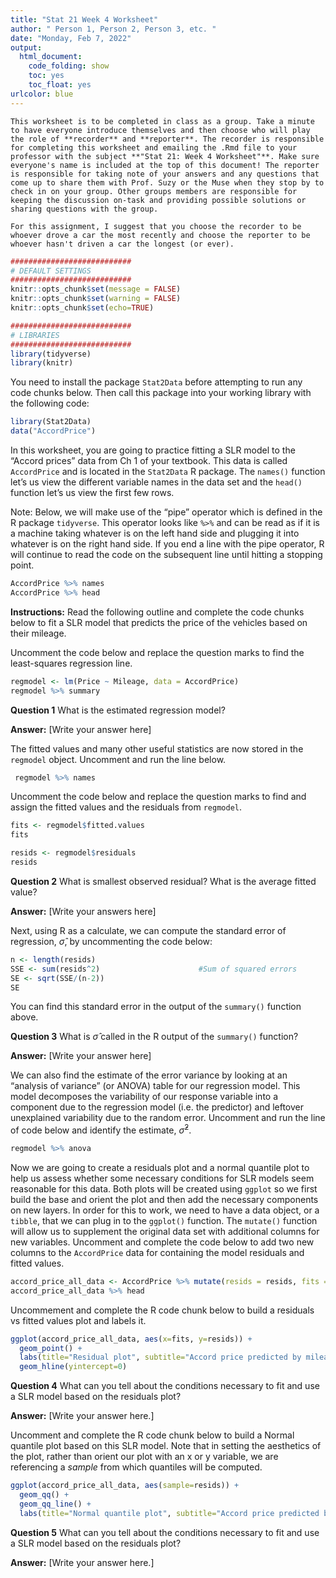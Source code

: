 ```yaml
---
title: "Stat 21 Week 4 Worksheet"
author: " Person 1, Person 2, Person 3, etc. "
date: "Monday, Feb 7, 2022"
output:
  html_document:
    code_folding: show
    toc: yes
    toc_float: yes
urlcolor: blue
---
```


```asis
This worksheet is to be completed in class as a group. Take a minute to have everyone introduce themselves and then choose who will play the role of **recorder** and **reporter**. The recorder is responsible for completing this worksheet and emailing the .Rmd file to your professor with the subject **"Stat 21: Week 4 Worksheet"**. Make sure everyone's name is included at the top of this document! The reporter is responsible for taking note of your answers and any questions that come up to share them with Prof. Suzy or the Muse when they stop by to check in on your group. Other groups members are responsible for keeping the discussion on-task and providing possible solutions or sharing questions with the group. 

For this assignment, I suggest that you choose the recorder to be whoever drove a car the most recently and choose the reporter to be whoever hasn't driven a car the longest (or ever). 
```


```r
###########################
# DEFAULT SETTINGS
###########################
knitr::opts_chunk$set(message = FALSE) 
knitr::opts_chunk$set(warning = FALSE)  
knitr::opts_chunk$set(echo=TRUE)       

###########################
# LIBRARIES
###########################
library(tidyverse)
library(knitr)
```



You need to install the package `Stat2Data` before attempting to run any code chunks below. Then call this package into your working library with the following code: 
```r
library(Stat2Data)
data("AccordPrice")
```

In this worksheet, you are going to practice fitting a SLR model to the "Accord prices" data from Ch 1 of your textbook. This data is called `AccordPrice` and is located in the `Stat2Data` R package. The `names()` function let's us view the different variable names in the data set and the `head()` function let's us view the first few rows. 

Note: Below, we will make use of the "pipe" operator which is defined in the R package `tidyverse`. This operator looks like `%>%` and can be read as if it is a machine taking whatever is on the left hand side and plugging it into whatever is on the right hand side. If you end a line with the pipe operator, R will continue to read the code on the subsequent line until hitting a stopping point. 

```r
AccordPrice %>% names 
AccordPrice %>% head
```


**Instructions:** Read the following outline and complete the code chunks below to fit a SLR model that predicts the price of the vehicles based on their mileage.   


Uncomment the code below and replace the question marks to find the least-squares regression line.
```r
regmodel <- lm(Price ~ Mileage, data = AccordPrice)
regmodel %>% summary
```

**Question 1** What is the estimated regression model? 

**Answer:** [Write your answer here]


The fitted values and many other useful statistics are now stored in the `regmodel` object. Uncomment and run the line below. 
```r
 regmodel %>% names 
```


Uncomment the code below and replace the question marks to find and assign the fitted values and the residuals from `regmodel`. 
```r
fits <- regmodel$fitted.values
fits

resids <- regmodel$residuals 
resids
```

**Question 2** What is smallest observed residual? What is the average fitted value?  

**Answer:** [Write your answers here]


Next, using R as a calculate, we can compute the standard error of regression, $\hat{\sigma}$, by uncommenting the code below:
```r
n <- length(resids)
SSE <- sum(resids^2)                      #Sum of squared errors
SE <- sqrt(SSE/(n-2))
SE
```

You can find this standard error in the output of the `summary()` function above. 

**Question 3** What is $\hat{\sigma}$ called in the R output of the `summary()` function? 

**Answer:**  [Write your answer here]

We can also find the estimate of the error variance by looking at an "analysis of variance" (or ANOVA) table for our regression model. This model decomposes the variability of our response variable into a component due to the regression model (i.e. the predictor) and leftover unexplained variability due to the random error. Uncomment and run the line of code below and identify the estimate, $\hat{\sigma}^2$. 

```r
regmodel %>% anova
```


Now we are going to create a residuals plot and a normal quantile plot to help us assess whether some necessary conditions for SLR models seem reasonable for this data. Both plots will be created using `ggplot` so we first build the base and orient the plot and then add the necessary components on new layers. In order for this to work, we need to have a data object, or a `tibble`, that we can plug in to the `ggplot()` function. The `mutate()` function will allow us to supplement the original data set with additional columns for new variables. Uncomment and complete the code below to add two new columns to the `AccordPrice` data for containing the model residuals and fitted values. 
```r
accord_price_all_data <- AccordPrice %>% mutate(resids = resids, fits = fits)
accord_price_all_data %>% head  
```


Uncommement and complete the R code chunk below to build a residuals vs fitted values plot and labels it. 
```r
ggplot(accord_price_all_data, aes(x=fits, y=resids)) + 
  geom_point() + 
  labs(title="Residual plot", subtitle="Accord price predicted by mileage", x="Fitted values", y="Residuals") + 
  geom_hline(yintercept=0)
```

**Question 4** What can you tell about the conditions necessary to fit and use a SLR model based on the residuals plot? 

**Answer:** [Write your answer here.]


Uncomment and complete the R code chunk below to build a Normal quantile plot based on this SLR model. Note that in setting the aesthetics of the plot, rather than orient our plot with an x or y variable, we are referencing a *sample* from which quantiles will be computed.  
```r
ggplot(accord_price_all_data, aes(sample=resids)) + 
  geom_qq() +
  geom_qq_line() + 
  labs(title="Normal quantile plot", subtitle="Accord price predicted by mileage", x="Normal quantiles", y="Ordered residuals") 
```

**Question 5** What can you tell about the conditions necessary to fit and use a SLR model based on the residuals plot? 

**Answer:** [Write your answer here.]
